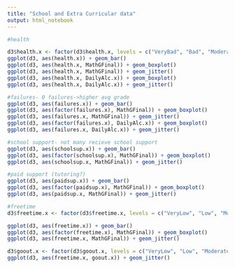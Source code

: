 ```yaml
---
title: "School and Extra Curricular data"
output: html_notebook
---
```


```r
#health

d3$health.x <- factor(d3$health.x, levels = c("VeryBad", "Bad", "Moderate", "Good", "VeryGood"))
ggplot(d3, aes(health.x)) + geom_bar()
ggplot(d3, aes(health.x, MathGFinal)) + geom_boxplot()
ggplot(d3, aes(health.x, MathGFinal)) + geom_jitter()
ggplot(d3, aes(health.x, DailyAlc.x)) + geom_boxplot()
ggplot(d3, aes(health.x, DailyAlc.x)) + geom_jitter()
```

```r
#failures- 0 failures->higher avg grade
ggplot(d3, aes(failures.x)) + geom_bar()
ggplot(d3, aes(factor(failures.x), MathGFinal)) + geom_boxplot()
ggplot(d3, aes(failures.x, MathGFinal)) + geom_jitter()
ggplot(d3, aes(factor(failures.x), DailyAlc.x)) + geom_boxplot()
ggplot(d3, aes(failures.x, DailyAlc.x)) + geom_jitter()
```
```r
#school support- not many recieve school support
ggplot(d3, aes(schoolsup.x)) + geom_bar()
ggplot(d3, aes(factor(schoolsup.x), MathGFinal)) + geom_boxplot()
ggplot(d3, aes(schoolsup.x, MathGFinal)) + geom_jitter()

```
```r
#paid support (tutoring?)
ggplot(d3, aes(paidsup.x)) + geom_bar()
ggplot(d3, aes(factor(paidsup.x), MathGFinal)) + geom_boxplot()
ggplot(d3, aes(paidsup.x, MathGFinal)) + geom_jitter()
```
```r
#freetime
d3$freetime.x <- factor(d3$freetime.x, levels = c("VeryLow", "Low", "Moderate", "High", "VeryHigh"))

ggplot(d3, aes(freetime.x)) + geom_bar()
ggplot(d3, aes(factor(freetime.x), MathGFinal)) + geom_boxplot()
ggplot(d3, aes(freetime.x, MathGFinal)) + geom_jitter()

d3$goout.x <- factor(d3$goout.x, levels = c("VeryLow", "Low", "Moderate", "High", "VeryHigh"))
ggplot(d3, aes(freetime.x, goout.x)) + geom_jitter()
```

